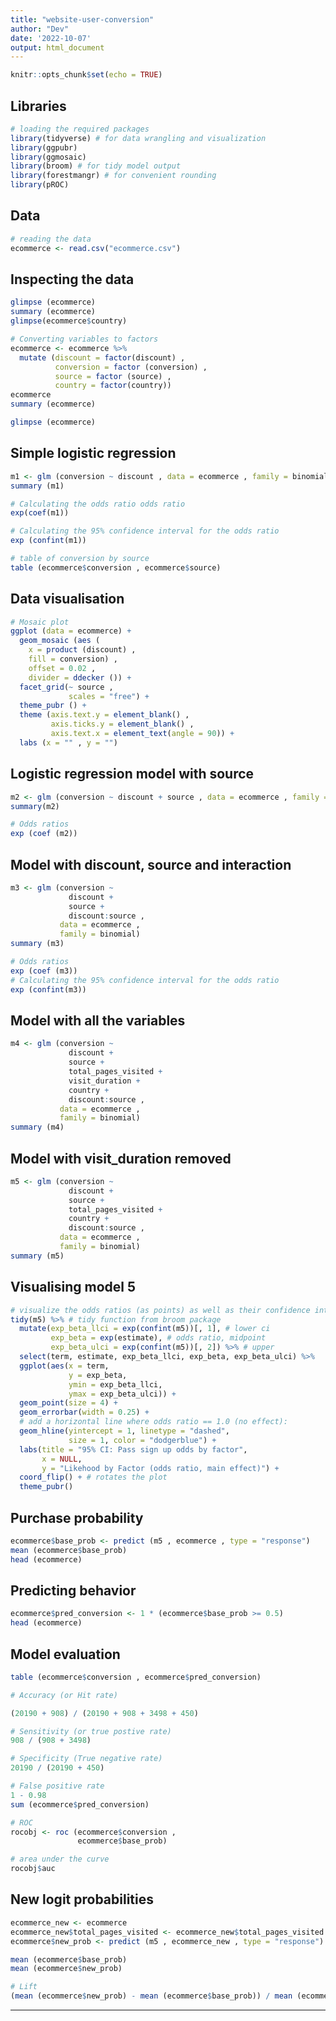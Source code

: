 ```yaml
---
title: "website-user-conversion"
author: "Dev"
date: '2022-10-07'
output: html_document
---
```


```r
knitr::opts_chunk$set(echo = TRUE)
```

## Libraries

```r
# loading the required packages
library(tidyverse) # for data wrangling and visualization
library(ggpubr)
library(ggmosaic)
library(broom) # for tidy model output
library(forestmangr) # for convenient rounding
library(pROC)
```

## Data

```r
# reading the data
ecommerce <- read.csv("ecommerce.csv")

```

## Inspecting the data

```r
glimpse (ecommerce)
summary (ecommerce)
glimpse(ecommerce$country)

# Converting variables to factors
ecommerce <- ecommerce %>% 
  mutate (discount = factor(discount) , 
          conversion = factor (conversion) ,
          source = factor (source) , 
          country = factor(country))
ecommerce
summary (ecommerce)

glimpse (ecommerce)
```


## Simple logistic regression
```r
m1 <- glm (conversion ~ discount , data = ecommerce , family = binomial)
summary (m1)

# Calculating the odds ratio odds ratio 
exp(coef(m1))

# Calculating the 95% confidence interval for the odds ratio
exp (confint(m1))

# table of conversion by source
table (ecommerce$conversion , ecommerce$source)
```


## Data visualisation
```r
# Mosaic plot
ggplot (data = ecommerce) +
  geom_mosaic (aes ( 
    x = product (discount) ,
    fill = conversion) ,
    offset = 0.02 ,
    divider = ddecker ()) +
  facet_grid(~ source ,
             scales = "free") +
  theme_pubr () +
  theme (axis.text.y = element_blank() ,
         axis.ticks.y = element_blank() ,
         axis.text.x = element_text(angle = 90)) +
  labs (x = "" , y = "")

```

## Logistic regression model with source
```r
m2 <- glm (conversion ~ discount + source , data = ecommerce , family = binomial)
summary(m2)

# Odds ratios
exp (coef (m2))
```

## Model with discount, source and interaction
```r
m3 <- glm (conversion ~ 
             discount +
             source +
             discount:source ,
           data = ecommerce ,
           family = binomial)
summary (m3)

# Odds ratios
exp (coef (m3))
# Calculating the 95% confidence interval for the odds ratio
exp (confint(m3))
```

## Model with all the variables
```r
m4 <- glm (conversion ~ 
             discount +
             source +
             total_pages_visited +
             visit_duration +
             country +
             discount:source ,
           data = ecommerce ,
           family = binomial)
summary (m4)
```

## Model with visit_duration removed
```r
m5 <- glm (conversion ~ 
             discount +
             source +
             total_pages_visited +
             country +
             discount:source ,
           data = ecommerce ,
           family = binomial)
summary (m5)
```

## Visualising model 5
```r
# visualize the odds ratios (as points) as well as their confidence intervals (error bars).
tidy(m5) %>% # tidy function from broom package
  mutate(exp_beta_llci = exp(confint(m5))[, 1], # lower ci
         exp_beta = exp(estimate), # odds ratio, midpoint
         exp_beta_ulci = exp(confint(m5))[, 2]) %>% # upper 
  select(term, estimate, exp_beta_llci, exp_beta, exp_beta_ulci) %>% 
  ggplot(aes(x = term, 
             y = exp_beta,
             ymin = exp_beta_llci,
             ymax = exp_beta_ulci)) +
  geom_point(size = 4) + 
  geom_errorbar(width = 0.25) +
  # add a horizontal line where odds ratio == 1.0 (no effect):
  geom_hline(yintercept = 1, linetype = "dashed", 
             size = 1, color = "dodgerblue") + 
  labs(title = "95% CI: Pass sign up odds by factor",
       x = NULL,
       y = "Likehood by Factor (odds ratio, main effect)") + 
  coord_flip() + # rotates the plot
  theme_pubr()

```

## Purchase probability
```r
ecommerce$base_prob <- predict (m5 , ecommerce , type = "response")
mean (ecommerce$base_prob)
head (ecommerce)
```

## Predicting behavior
```r
ecommerce$pred_conversion <- 1 * (ecommerce$base_prob >= 0.5)
head (ecommerce)
```

## Model evaluation
```r
table (ecommerce$conversion , ecommerce$pred_conversion)

# Accuracy (or Hit rate)

(20190 + 908) / (20190 + 908 + 3498 + 450)

# Sensitivity (or true postive rate)
908 / (908 + 3498)

# Specificity (True negative rate)
20190 / (20190 + 450)

# False positive rate 
1 - 0.98
sum (ecommerce$pred_conversion)

# ROC
rocobj <- roc (ecommerce$conversion ,
               ecommerce$base_prob)

# area under the curve
rocobj$auc
```

## New logit probabilities
```r
ecommerce_new <- ecommerce
ecommerce_new$total_pages_visited <- ecommerce_new$total_pages_visited + 1
ecommerce$new_prob <- predict (m5 , ecommerce_new , type = "response")

mean (ecommerce$base_prob)
mean (ecommerce$new_prob)

# Lift
(mean (ecommerce$new_prob) - mean (ecommerce$base_prob)) / mean (ecommerce$base_prob)
```

----